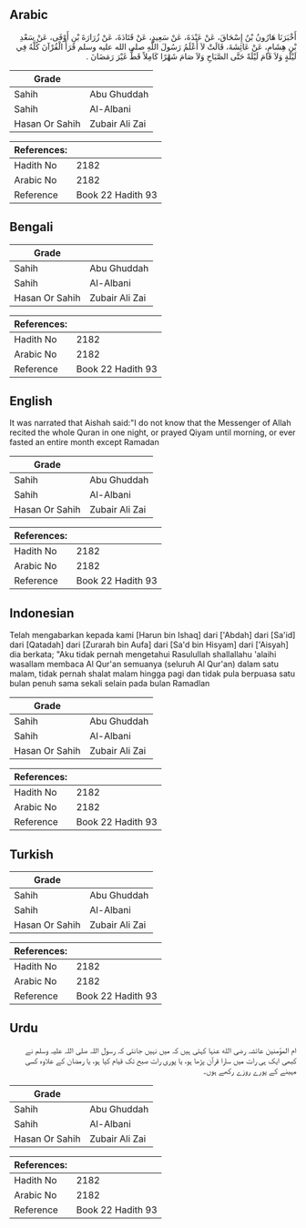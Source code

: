 ## Arabic


<div dir="rtl" lang="ar" style={{fontSize:'larger',backgroundColor:'#f8f9fa',padding:20}}>
أَخْبَرَنَا هَارُونُ بْنُ إِسْحَاقَ، عَنْ عَبْدَةَ، عَنْ سَعِيدٍ، عَنْ قَتَادَةَ، عَنْ زُرَارَةَ بْنِ أَوْفَى، عَنْ سَعْدِ بْنِ هِشَامٍ، عَنْ عَائِشَةَ، قَالَتْ لاَ أَعْلَمُ رَسُولَ اللَّهِ صلى الله عليه وسلم قَرَأَ الْقُرْآنَ كُلَّهُ فِي لَيْلَةٍ وَلاَ قَامَ لَيْلَةً حَتَّى الصَّبَاحِ وَلاَ صَامَ شَهْرًا كَامِلاً قَطُّ غَيْرَ رَمَضَانَ ‏.‏
</div>
<div style={{backgroundColor:'#f8f9fa',padding:20, marginBottom: 10}}><table> <thead> <tr> <th>Grade</th> <th></th> </tr> </thead> <tbody> <tr><td>Sahih</td><td>Abu Ghuddah</td></tr><tr><td>Sahih</td><td>Al-Albani</td></tr><tr><td>Hasan Or Sahih</td><td>Zubair Ali Zai</td></tr></tbody></table><table> <thead> <tr> <th>References:</th> <th></th> </tr> </thead> <tbody><tr><td>Hadith No</td><td>2182</td></tr><tr><td>Arabic No</td><td>2182</td></tr><tr><td>Reference</td><td>Book 22 Hadith 93</td></tr></tbody></table></div>

## Bengali


<div dir="ltr" lang="bn" style={{fontSize:'larger',backgroundColor:'#f8f9fa',padding:20}}>

</div>
<div style={{backgroundColor:'#f8f9fa',padding:20, marginBottom: 10}}><table> <thead> <tr> <th>Grade</th> <th></th> </tr> </thead> <tbody> <tr><td>Sahih</td><td>Abu Ghuddah</td></tr><tr><td>Sahih</td><td>Al-Albani</td></tr><tr><td>Hasan Or Sahih</td><td>Zubair Ali Zai</td></tr></tbody></table><table> <thead> <tr> <th>References:</th> <th></th> </tr> </thead> <tbody><tr><td>Hadith No</td><td>2182</td></tr><tr><td>Arabic No</td><td>2182</td></tr><tr><td>Reference</td><td>Book 22 Hadith 93</td></tr></tbody></table></div>

## English


<div dir="ltr" lang="en" style={{fontSize:'larger',backgroundColor:'#f8f9fa',padding:20}}>
It was narrated that Aishah said:"I do not know that the Messenger of Allah recited the whole Quran in one night, or prayed Qiyam until morning, or ever fasted an entire month except Ramadan
</div>
<div style={{backgroundColor:'#f8f9fa',padding:20, marginBottom: 10}}><table> <thead> <tr> <th>Grade</th> <th></th> </tr> </thead> <tbody> <tr><td>Sahih</td><td>Abu Ghuddah</td></tr><tr><td>Sahih</td><td>Al-Albani</td></tr><tr><td>Hasan Or Sahih</td><td>Zubair Ali Zai</td></tr></tbody></table><table> <thead> <tr> <th>References:</th> <th></th> </tr> </thead> <tbody><tr><td>Hadith No</td><td>2182</td></tr><tr><td>Arabic No</td><td>2182</td></tr><tr><td>Reference</td><td>Book 22 Hadith 93</td></tr></tbody></table></div>

## Indonesian


<div dir="ltr" lang="id" style={{fontSize:'larger',backgroundColor:'#f8f9fa',padding:20}}>
Telah mengabarkan kepada kami [Harun bin Ishaq] dari ['Abdah] dari [Sa'id] dari [Qatadah] dari [Zurarah bin Aufa] dari [Sa'd bin Hisyam] dari ['Aisyah] dia berkata; "Aku tidak pernah mengetahui Rasulullah shallallahu 'alaihi wasallam membaca Al Qur'an semuanya (seluruh Al Qur'an) dalam satu malam, tidak pernah shalat malam hingga pagi dan tidak pula berpuasa satu bulan penuh sama sekali selain pada bulan Ramadlan
</div>
<div style={{backgroundColor:'#f8f9fa',padding:20, marginBottom: 10}}><table> <thead> <tr> <th>Grade</th> <th></th> </tr> </thead> <tbody> <tr><td>Sahih</td><td>Abu Ghuddah</td></tr><tr><td>Sahih</td><td>Al-Albani</td></tr><tr><td>Hasan Or Sahih</td><td>Zubair Ali Zai</td></tr></tbody></table><table> <thead> <tr> <th>References:</th> <th></th> </tr> </thead> <tbody><tr><td>Hadith No</td><td>2182</td></tr><tr><td>Arabic No</td><td>2182</td></tr><tr><td>Reference</td><td>Book 22 Hadith 93</td></tr></tbody></table></div>

## Turkish


<div dir="ltr" lang="tr" style={{fontSize:'larger',backgroundColor:'#f8f9fa',padding:20}}>

</div>
<div style={{backgroundColor:'#f8f9fa',padding:20, marginBottom: 10}}><table> <thead> <tr> <th>Grade</th> <th></th> </tr> </thead> <tbody> <tr><td>Sahih</td><td>Abu Ghuddah</td></tr><tr><td>Sahih</td><td>Al-Albani</td></tr><tr><td>Hasan Or Sahih</td><td>Zubair Ali Zai</td></tr></tbody></table><table> <thead> <tr> <th>References:</th> <th></th> </tr> </thead> <tbody><tr><td>Hadith No</td><td>2182</td></tr><tr><td>Arabic No</td><td>2182</td></tr><tr><td>Reference</td><td>Book 22 Hadith 93</td></tr></tbody></table></div>

## Urdu


<div dir="rtl" lang="ur" style={{fontSize:'larger',backgroundColor:'#f8f9fa',padding:20}}>
ام المؤمنین عائشہ رضی الله عنہا کہتی ہیں کہ میں نہیں جانتی کہ رسول اللہ صلی اللہ علیہ وسلم نے کبھی ایک ہی رات میں سارا قرآن پڑھا ہو، یا پوری رات صبح تک قیام کیا ہو، یا رمضان کے علاوہ کسی مہینے کے پورے روزے رکھے ہوں۔
</div>
<div style={{backgroundColor:'#f8f9fa',padding:20, marginBottom: 10}}><table> <thead> <tr> <th>Grade</th> <th></th> </tr> </thead> <tbody> <tr><td>Sahih</td><td>Abu Ghuddah</td></tr><tr><td>Sahih</td><td>Al-Albani</td></tr><tr><td>Hasan Or Sahih</td><td>Zubair Ali Zai</td></tr></tbody></table><table> <thead> <tr> <th>References:</th> <th></th> </tr> </thead> <tbody><tr><td>Hadith No</td><td>2182</td></tr><tr><td>Arabic No</td><td>2182</td></tr><tr><td>Reference</td><td>Book 22 Hadith 93</td></tr></tbody></table></div>